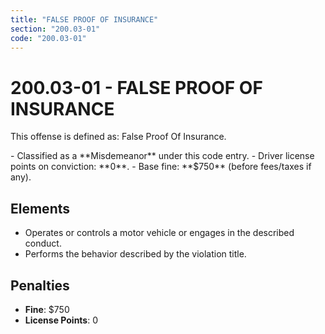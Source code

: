 ```yaml
---
title: "FALSE PROOF OF INSURANCE"
section: "200.03-01"
code: "200.03-01"
---
```





# 200.03-01 - FALSE PROOF OF INSURANCE

This offense is defined as: False Proof Of Insurance.

<Aside type="caution" title="Charge Type: Misdemeanor">
- Classified as a **Misdemeanor** under this code entry.
- Driver license points on conviction: **0**.
- Base fine: **$750** (before fees/taxes if any).
</Aside>

## Elements
- Operates or controls a motor vehicle or engages in the described conduct.
- Performs the behavior described by the violation title.

## Penalties
- **Fine**: $750
- **License Points**: 0
